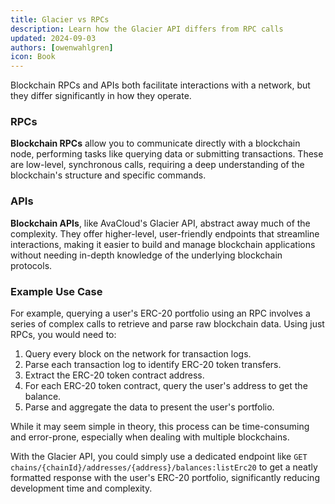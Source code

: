 ```yaml
---
title: Glacier vs RPCs
description: Learn how the Glacier API differs from RPC calls
updated: 2024-09-03
authors: [owenwahlgren]
icon: Book
---
```


Blockchain RPCs and APIs both facilitate interactions with a network, but they differ significantly in how they operate.

### RPCs
**Blockchain RPCs** allow you to communicate directly with a blockchain node, performing tasks like querying data or submitting transactions. These are low-level, synchronous calls, requiring a deep understanding of the blockchain's structure and specific commands.

### APIs
**Blockchain APIs**, like AvaCloud's Glacier API, abstract away much of the complexity. They offer higher-level, user-friendly endpoints that streamline interactions, making it easier to build and manage blockchain applications without needing in-depth knowledge of the underlying blockchain protocols.


### Example Use Case
For example, querying a user's ERC-20 portfolio using an RPC involves a series of complex calls to retrieve and parse raw blockchain data. 
Using just RPCs, you would need to:

1. Query every block on the network for transaction logs.
2. Parse each transaction log to identify ERC-20 token transfers.
3. Extract the ERC-20 token contract address.
4. For each ERC-20 token contract, query the user's address to get the balance.
5. Parse and aggregate the data to present the user's portfolio.

While it may seem simple in theory, this process can be time-consuming and error-prone, especially when dealing with multiple blockchains.

With the Glacier API, you could simply use a dedicated endpoint like `GET chains/{chainId}/addresses/{address}/balances:listErc20` to get a neatly formatted response with the user's ERC-20 portfolio, significantly reducing development time and complexity.
